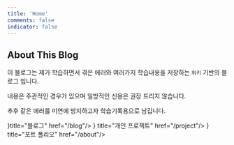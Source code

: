 ```yaml
---
title: 'Home'
comments: false
indicator: false
---
```



## About This Blog

이 블로그는 제가 학습하면서 겪은 에러와 여러가지 학습내용을 저장하는
`위키` 기반의 블로그 입니다. <br/>

내용은 주관적인 경우가 있으며 일방적인 신용은 권장 드리지 않습니다. <br/>

추후 같은 에러를 미연에 방지하고자 학습기록용으로 남깁니다.

<Cards>
<Card icon={<Icon.project_roadmap/>}title="블로그" href="/blog"/>
<Card icon={<Icon.browser/>} title="개인 프로젝트" href="/project"/>
<Card icon={<Icon.person/>} title="포트 폴리오" href="/about"/>
</Cards>





